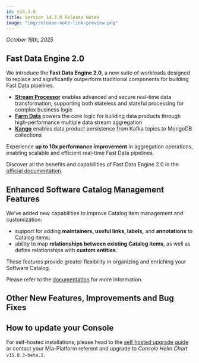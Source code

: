 ```yaml
---
id: v14.3.0
title: Version 14.3.0 Release Notes
image: "img/release-note-link-preview.png"
---
```



_October 16th, 2025_

## Fast Data Engine 2.0

We introduce the **Fast Data Engine 2.0**, a new suite of workloads designed to replace and significantly outperform traditional components for building Fast Data pipelines.

- **[Stream Processor](/docs/products/fast_data/fast_data_engine_v2/stream_processor/overview)** enables advanced and secure real-time data transformation, supporting both stateless and stateful processing for complex business logic
- **[Farm Data](/docs/products/fast_data/fast_data_engine_v2/farm_data/overview)** powers the core logic for building data products through high-performance multiple data stream aggregation
- **[Kango](/docs/products/fast_data/fast_data_engine_v2/kango/overview)** enables data product persistence from Kafka topics to MongoDB collections

Experience **up to 10x performance improvement** in aggregation operations, enabling scalable and efficient real-time Fast Data pipelines.

Discover all the benefits and capabilities of Fast Data Engine 2.0 in the [official documentation](/docs/products/fast_data/fast_data_engine_v2/overview).

## Enhanced Software Catalog Management Features

We’ve added new capabilities to improve Catalog item management and customization:

- support for adding **maintainers, useful links, labels,** and **annotations** to Catalog items;
- ability to map **relationships between existing Catalog items**, as well as define relationships with **custom entities**.

These features provide greater flexibility in organizing and enriching your Software Catalog.

Please refer to the [documentation](/docs/products/software-catalog/basic-concepts/items-relationships) for more information.

## Other New Features, Improvements and Bug Fixes

<Accordion data={dataAccordion} />

## How to update your Console

For self-hosted installations, please head to the [self hosted upgrade guide](/docs/infrastructure/self-hosted/installation-chart/how-to-upgrade) or contact your Mia-Platform referent and upgrade to _Console Helm Chart_ `v15.0.3-beta.2`.

